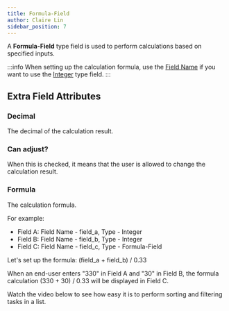 ```yaml
---
title: Formula-Field
author: Claire Lin
sidebar_position: 7
---
```


A **Formula-Field** type field is used to perform calculations based on specified inputs.

:::info
When setting up the calculation formula, use the [Field Name](../../fields#field-name) if you want to use the [Integer](integer) type field.
:::

## Extra Field Attributes
### Decimal

The decimal of the calculation result.

### Can adjust?

When this is checked, it means that the user is allowed to change the calculation result.

### Formula

The calculation formula.

For example:

* Field A: Field Name - field\_a, Type - Integer
* Field B: Field Name - field\_b, Type - Integer
* Field C: Field Name - field\_c, Type - Formula-Field

Let's set up the formula: (field\_a + field\_b) / 0.33

When an end-user enters "330" in Field A and "30" in Field B, the formula calculation (330 + 30) / 0.33 will be displayed in Field C.

Watch the video below to see how easy it is to perform sorting and filtering tasks in a list.

<YouTubeFrame src="https://www.youtube-nocookie.com/embed/KQiWymP4M-g" title="Designer - Formula Field" />
<FigCaption text="LabIMotion: Designer - Formula Field" />
